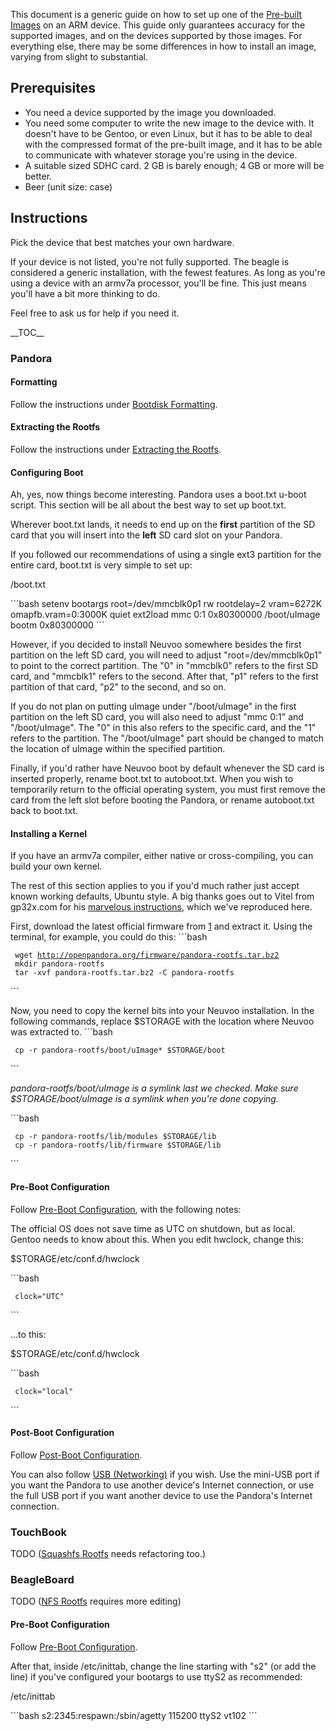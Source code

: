 This document is a generic guide on how to set up one of the [[Pre-built Images]] on an ARM device. This guide only guarantees accuracy for the supported images, and on the devices supported by those images. For everything else, there may be some differences in how to install an image, varying from slight to substantial.

== Prerequisites ==
* You need a device supported by the image you downloaded.
* You need some computer to write the new image to the device with. It doesn't have to be Gentoo, or even Linux, but it has to be able to deal with the compressed format of the pre-built image, and it has to be able to communicate with whatever storage you're using in the device.
* A suitable sized SDHC card. 2 GB is barely enough; 4 GB or more will be better.
* Beer (unit size: case)

== Instructions ==
Pick the device that best matches your own hardware.

If your device is not listed, you're not fully supported. The beagle is considered a generic installation, with the fewest features. As long as you're using a device with an armv7a processor, you'll be fine. This just means you'll have a bit more thinking to do.

Feel free to ask us for help if you need it.

__TOC__

=== Pandora ===

==== Formatting ====
Follow the instructions under [[Bootdisk Formatting]].
==== Extracting the Rootfs ====
Follow the instructions under [[Extracting the Rootfs]].
==== Configuring Boot ====
Ah, yes, now things become interesting. Pandora uses a boot.txt u-boot script. This section will be all about the best way to set up boot.txt.

Wherever boot.txt lands, it needs to end up on the '''first''' partition of the SD card that you will insert into the '''left''' SD card slot on your Pandora.

If you followed our recommendations of using a single ext3 partition for the entire card, boot.txt is very simple to set up:
; /boot.txt
```bash
setenv bootargs root=/dev/mmcblk0p1 rw rootdelay=2 vram=6272K omapfb.vram=0:3000K quiet
ext2load mmc 0:1 0x80300000 /boot/uImage
bootm 0x80300000
```

However, if you decided to install Neuvoo somewhere besides the first partition on the left SD card, you will need to adjust "root=/dev/mmcblk0p1" to point to the correct partition. The "0" in "mmcblk0" refers to the first SD card, and "mmcblk1" refers to the second. After that, "p1" refers to the first partition of that card, "p2" to the second, and so on.

If you do not plan on putting uImage under "/boot/uImage" in the first partition on the left SD card, you will also need to adjust "mmc 0:1" and "/boot/uImage". The "0" in this also refers to the specific card, and the "1" refers to the partition. The "/boot/uImage" part should be changed to match the location of uImage within the specified partition.

Finally, if you'd rather have Neuvoo boot by default whenever the SD card is inserted properly, rename boot.txt to autoboot.txt. When you wish to temporarily return to the official operating system, you must first remove the card from the left slot before booting the Pandora, or rename autoboot.txt back to boot.txt.

==== Installing a Kernel ====
If you have an armv7a compiler, either native or cross-compiling, you can build your own kernel. {{Note|Kernel building instructions are WIP.}}

The rest of this section applies to you if you'd much rather just accept known working defaults, Ubuntu style. A big thanks goes out to Vitel from gp32x.com for his [http://vminko.org/pandora/base marvelous instructions], which we've reproduced here.

First, download the latest official firmware from [http://openpandora.org/firmware/pandora-rootfs.tar.bz2] and extract it. Using the terminal, for example, you could do this:
```bash
  wget http://openpandora.org/firmware/pandora-rootfs.tar.bz2
  mkdir pandora-rootfs</nowiki>
  tar -xvf pandora-rootfs.tar.bz2 -C pandora-rootfs
```

Now, you need to copy the kernel bits into your Neuvoo installation. In the following commands, replace $STORAGE with the location where Neuvoo was extracted to.
```bash
  cp -r pandora-rootfs/boot/uImage* $STORAGE/boot
```

''pandora-rootfs/boot/uImage is a symlink last we checked. Make sure $STORAGE/boot/uImage is a symlink when you're done copying.''

```bash
  cp -r pandora-rootfs/lib/modules $STORAGE/lib
  cp -r pandora-rootfs/lib/firmware $STORAGE/lib
```

==== Pre-Boot Configuration ====
Follow [[Pre-Boot Configuration]], with the following notes:

The official OS does not save time as UTC on shutdown, but as local. Gentoo needs to know about this. When you edit hwclock, change this:
; $STORAGE/etc/conf.d/hwclock
```bash
  clock="UTC"
```

...to this:
; $STORAGE/etc/conf.d/hwclock
```bash
  clock="local"
```

==== Post-Boot Configuration ====
Follow [[Post-Boot Configuration]].

You can also follow [[USB Networking|USB (Networking)]] if you wish. Use the mini-USB port if you want the Pandora to use another device's Internet connection, or use the full USB port if you want another device to use the Pandora's Internet connection.

=== TouchBook ===
TODO ([[Squashfs Rootfs]] needs refactoring too.)

=== BeagleBoard ===
TODO ([[NFS Rootfs]] requires more editing)

==== Pre-Boot Configuration ====
Follow [[Pre-Boot Configuration]].

After that, inside /etc/inittab, change the line starting with "s2" (or add the line) if you've configured your bootargs to use ttyS2 as recommended:
; /etc/inittab
```bash
s2:2345:respawn:/sbin/agetty 115200 ttyS2 vt102
```
